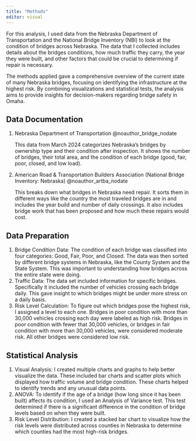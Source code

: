 ```yaml
---
title: "Methods"
editor: visual
---
```


For this analysis, I used data from the Nebraska Department of Transportation and the National Bridge Inventory (NBI) to look at the condition of bridges across Nebraska. The data that I collected includes details about the bridges conditions, how much traffic they carry, the year they were built, and other factors that could be crucial to determining if repair is necessary.

The methods applied gave a comprehensive overview of the current state of many Nebraska bridges, focusing on identifying the infrastructure at the highest risk. By combining visualizations and statistical tests, the analysis aims to provide insights for decision-makers regarding bridge safety in Omaha.

## Data Documentation

1.  Nebraska Department of Transportation @noauthor_bridge_nodate

    This data from March 2024 categorizes Nebraska's bridges by ownership type and their condition after inspection. It shows the number of bridges, their total area, and the condition of each bridge (good, fair, poor, closed, and low load).

2.  American Road & Transportation Builders Association (National Bridge Inventory: Nebraska) @noauthor_artba_nodate

    This breaks down what bridges in Nebraska need repair. It sorts them in different ways like the country the most traveled bridges are in and includes the year build and number of daily crossings. It also includes bridge work that has been proposed and how much these repairs would cost.

## Data Preparation

1.  Bridge Condition Data: The condition of each bridge was classified into four categories: Good, Fair, Poor, and Closed. The data was then sorted by different bridge systems in Nebraska, like the County System and the State System. This was important to understanding how bridges across the entire state were doing.
2.  Traffic Data: The data set included information for specific bridges. Specifically it included the number of vehicles crossing each bridge daily. This gave insight to which bridges might be under more stress on a daily basis.
3.  Risk Level Calculation: To figure out which bridges pose the highest risk, I assigned a level to each one. Bridges in poor condition with more than 30,000 vehicles crossing each day were labeled as high risk. Bridges in poor condition with fewer that 30,000 vehicles, or bridges in fair condition with more than 30,000 vehicles, were considered moderate risk. All other bridges were considered low risk.

## Statistical Analysis

1.  Visual Analysis: I created multiple charts and graphs to help better visualize the data. These included bar charts and scatter plots which displayed how traffic volume and bridge condition. These charts helped to identify trends and any unusual data points.
2.  ANOVA: To identify if the age of a bridge (how long since it has been built) affects its condition, I used an Analysis of Variance test. This test determined if there is a significant difference in the condition of bridge levels based on when they were built.
3.  Risk Level Distribution: I created a stacked bar chart to visualize how the risk levels were distributed across counties in Nebraska to determine which counties had the most high-risk bridges.
